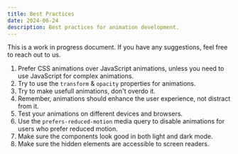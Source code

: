 ```yaml
---
title: Best Practices
date: 2024-06-24
description: Best practices for animation development.
---
```


<Callout>
  This is a work in progress document. If you have any suggestions, feel free to reach out to us.
</Callout>

1. Prefer CSS animations over JavaScript animations, unless you need to use JavaScript for complex animations.
2. Try to use the `transform` & `opacity` properties for animations.
3. Try to make usefull animations, don't overdo it.
4. Remember, animations should enhance the user experience, not distract from it.
5. Test your animations on different devices and browsers.
6. Use the `prefers-reduced-motion` media query to disable animations for users who prefer reduced motion.
7. Make sure the components look good in both light and dark mode.
8. Make sure the hidden elements are accessible to screen readers.
